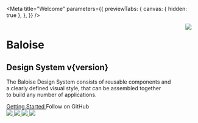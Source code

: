 
<Meta
  title="Welcome"
  parameters={{
    previewTabs: {
      canvas: { hidden: true },
    },
  }}
/>


<div className="welcome-container bal-app">
  <div class="columns">
    <div class="column">
      <h1>Baloise</h1>
      <h2>Design System v{version}</h2>
      <p>
        The Baloise Design System consists of reusable components and
        <br />
        a clearly defined visual style, that can be assembled together <br />
        to build any number of applications.
      </p>
      <div class="mt-8">
        <a class="button is-primary is-inverted" style={{ width: 'auto' }} href="?path=/docs/getting-started-overview--page">
          Getting Started
        </a>
        <bal-button class="github-icon" inverted outlined color="info" href="https://github.com/baloise/design-system" icon="github" target="_blank" class="ml-4">
          Follow on GitHub
        </bal-button>
      </div>
      <div class="mt-6">
        <a style={{ width: 'auto' }} href="?path=/docs/getting-started-angular-overview--page">
          <img src={AngularLogo} style={{ maxWidth: '60px', maxHeight: '60px' }} />
        </a>
        <a class="ml-4" style={{ width: 'auto' }} href="?path=/docs/getting-started-vue-overview--page">
          <img src={VueLogo} class="m-1" style={{ maxWidth: '50px', maxHeight: '50px' }} />
        </a>
        <a class="ml-4" style={{ width: 'auto' }} href="?path=/docs/getting-started-react-overview--page">
          <img src={ReactLogo} class="m-1" style={{ maxWidth: '50px', maxHeight: '50px' }} />
        </a>
        <a class="ml-4" style={{ width: 'auto' }} href="?path=/docs/getting-started-html5-overview--page">
          <img src={HtmlLogo} style={{ maxWidth: '60px', maxHeight: '60px' }} />
        </a>
      </div>
    </div>
    <div class="column is-hidden-mobile	">
      <img src={Wallpaper} style={{ maxWidth: '80%' }} />
    </div>
  </div>
</div>

